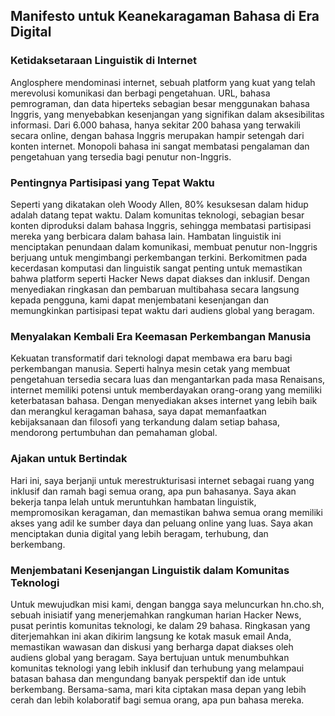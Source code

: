 
<Steps>

## Manifesto untuk Keanekaragaman Bahasa di Era Digital

### Ketidaksetaraan Linguistik di Internet

Anglosphere mendominasi internet, sebuah platform yang kuat yang telah merevolusi komunikasi dan berbagi pengetahuan. URL, bahasa pemrograman, dan data hiperteks sebagian besar menggunakan bahasa Inggris, yang menyebabkan kesenjangan yang signifikan dalam aksesibilitas informasi. Dari 6.000 bahasa, hanya sekitar 200 bahasa yang terwakili secara online, dengan bahasa Inggris merupakan hampir setengah dari konten internet. Monopoli bahasa ini sangat membatasi pengalaman dan pengetahuan yang tersedia bagi penutur non-Inggris.

### Pentingnya Partisipasi yang Tepat Waktu

Seperti yang dikatakan oleh Woody Allen, 80% kesuksesan dalam hidup adalah datang tepat waktu. Dalam komunitas teknologi, sebagian besar konten diproduksi dalam bahasa Inggris, sehingga membatasi partisipasi mereka yang berbicara dalam bahasa lain. Hambatan linguistik ini menciptakan penundaan dalam komunikasi, membuat penutur non-Inggris berjuang untuk mengimbangi perkembangan terkini. Berkomitmen pada kecerdasan komputasi dan linguistik sangat penting untuk memastikan bahwa platform seperti Hacker News dapat diakses dan inklusif. Dengan menyediakan ringkasan dan pembaruan multibahasa secara langsung kepada pengguna, kami dapat menjembatani kesenjangan dan memungkinkan partisipasi tepat waktu dari audiens global yang beragam.

### Menyalakan Kembali Era Keemasan Perkembangan Manusia

Kekuatan transformatif dari teknologi dapat membawa era baru bagi perkembangan manusia. Seperti halnya mesin cetak yang membuat pengetahuan tersedia secara luas dan mengantarkan pada masa Renaisans, internet memiliki potensi untuk memberdayakan orang-orang yang memiliki keterbatasan bahasa. Dengan menyediakan akses internet yang lebih baik dan merangkul keragaman bahasa, saya dapat memanfaatkan kebijaksanaan dan filosofi yang terkandung dalam setiap bahasa, mendorong pertumbuhan dan pemahaman global.

### Ajakan untuk Bertindak

Hari ini, saya berjanji untuk merestrukturisasi internet sebagai ruang yang inklusif dan ramah bagi semua orang, apa pun bahasanya. Saya akan bekerja tanpa lelah untuk meruntuhkan hambatan linguistik, mempromosikan keragaman, dan memastikan bahwa semua orang memiliki akses yang adil ke sumber daya dan peluang online yang luas. Saya akan menciptakan dunia digital yang lebih beragam, terhubung, dan berkembang.

### Menjembatani Kesenjangan Linguistik dalam Komunitas Teknologi

Untuk mewujudkan misi kami, dengan bangga saya meluncurkan hn.cho.sh, sebuah inisiatif yang menerjemahkan rangkuman harian Hacker News, pusat perintis komunitas teknologi, ke dalam 29 bahasa. Ringkasan yang diterjemahkan ini akan dikirim langsung ke kotak masuk email Anda, memastikan wawasan dan diskusi yang berharga dapat diakses oleh audiens global yang beragam. Saya bertujuan untuk menumbuhkan komunitas teknologi yang lebih inklusif dan terhubung yang melampaui batasan bahasa dan mengundang banyak perspektif dan ide untuk berkembang. Bersama-sama, mari kita ciptakan masa depan yang lebih cerah dan lebih kolaboratif bagi semua orang, apa pun bahasa mereka.

</Steps>
